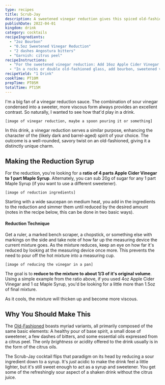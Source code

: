 ```yaml
---
type: recipes
title: Scrub-Jay
description: A sweetened vinegar reduction gives this spiced old-fashioned riff a slighty tangy, sour twist.
publishDate: 2022-04-01
kingdom: drink
category: cocktails
recipeIngredients:
  - "2oz Bourbon"
  - "0.5oz Sweetened Vinegar Reduction"
  - "2 dashes Angostura bitters"
  - "Garnish: citrus peel"
recipeInstructions:
  - "For the sweetened vinegar reduction: Add 16oz Apple Cider Vinegar along with 4oz Maple Syrup to a simmer over medium heat. Reduce the mixture until it's about 1/3 of its original volume (slightly more than 6.5oz). Once reduced, remove from heat and allow to cool to room temperature before use."
  - "In a rocks or double old-fashioned glass, add bourbon, sweetened vinegar reduction, and bitters. Express oils from a orange or other citrus peel, and stir a few times to combine."
recipeYield: "1 Drink"
cookTime: PT10M
prepTime: PT05M
totalTime: PT15M
---
```


I'm a big fan of a vinegar reduction sauce. The combination of sour vinegar condensed into a sweeter, more viscous form always provides an excellent contrast. So naturally, I wanted to see how that'd play in a drink.

```
[image of vinegar reduction, maybe a spoon pouring it or something]
```

In this drink, a vinegar reduction serves a similar purpose, enhancing the character of the (likely dark and barrel-aged) spirit of your choice. The outcome is a well-rounded, savory twist on an old-fashioned, giving it a distinctly unique charm.

## Making the Reduction Syrup

For the reduction, you're looking for a **ratio of 4 parts Apple Cider Vinegar to 1 part Maple Syrup**. Alternately, you can sub 20g of sugar for any 1 part Maple Syrup (if you want to use a different sweetener).

```
[image of reduction ingredients]
```

Starting with a wide saucepan on medium heat, you add in the ingredients to the reduction and simmer them until reduced by the desired amount (notes in the recipe below, this can be done in two basic ways).

#### Reduction Technique

Get a ruler, a marked bench scraper, a chopstick, or something else with markings on the side and take note of how far up the measuring device the current mixture goes. As the mixture reduces, keep an eye on how far it's reduced by looking at the measuring device once more. This prevents the need to pour off the hot mixture into a measuring cup.

```
[image of reducing the vinegar in a pan]
```

The goal is to **reduce to the mixture to about 1/3 of it's original volume**. Using a simple example from the ratio above, if you used 4oz Apple Cider Vinegar and 1 oz Maple Syrup, you'd be looking for a little more than 1.5oz of final mixture.

As it cools, the mixture will thicken up and become more viscous.

## Why You Should Make This

The [Old-Fashioned](https://www.liquor.com/recipes/bourbon-old-fashioned/) boasts myriad variants, all primarily composed of the same basic elements: A healthy pour of base spirit, a small dose of sweetener, a few dashes of bitters, and some essential oils expressed from a citrus peel. The only _brightness_ or acidity offered to the drink usually is in the form of the citrus oils.

The Scrub-Jay cocktail flips that paradigm on its head by reducing a sour ingredient down to a syrup. It's _just_ acidic to make the drink feel a little lighter, but it's still sweet enough to act as a syrup and sweetener. You get some of the refreshingly sour aspect of a shaken drink without the citrus juice.
